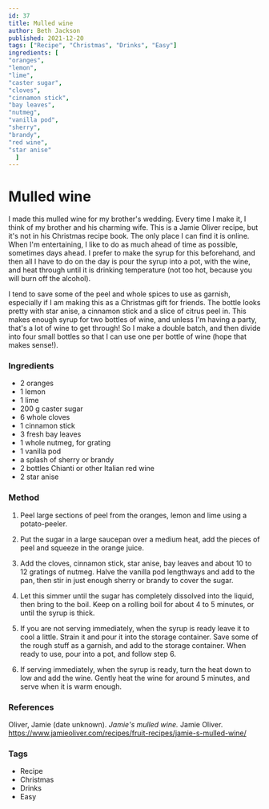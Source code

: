 ```yaml
---
id: 37
title: Mulled wine
author: Beth Jackson
published: 2021-12-20
tags: ["Recipe", "Christmas", "Drinks", "Easy"]
ingredients: [
"oranges",
"lemon",
"lime",
"caster sugar",
"cloves",
"cinnamon stick",
"bay leaves",
"nutmeg",
"vanilla pod",
"sherry",
"brandy",
"red wine",
"star anise"
  ]
---
```


# Mulled wine

<BlogTextWrapper>

I made this mulled wine for my brother's wedding. Every time I make it, I think of my brother and his charming wife. This is a Jamie Oliver recipe, but it's not in his Christmas recipe book. The only place I can find it is online. When I'm entertaining, I like to do as much ahead of time as possible, sometimes days ahead. I prefer to make the syrup for this beforehand, and then all I have to do on the day is pour the syrup into a pot, with the wine, and heat through until it is drinking temperature (not too hot, because you will burn off the alcohol).

I tend to save some of the peel and whole spices to use as garnish, especially if I am making this as a Christmas gift for friends. The bottle looks pretty with star anise, a cinnamon stick and a slice of citrus peel in. This makes enough syrup for two bottles of wine, and unless I'm having a party, that's a lot of wine to get through! So I make a double batch, and then divide into four small bottles so that I can use one per bottle of wine (hope that makes sense!).

</BlogTextWrapper>

<BlogTextWrapper>

### Ingredients

- 2 oranges
- 1 lemon
- 1 lime
- 200 g caster sugar
- 6 whole cloves
- 1 cinnamon stick
- 3 fresh bay leaves
- 1 whole nutmeg, for grating
- 1 vanilla pod
- a splash of sherry or brandy
- 2 bottles Chianti or other Italian red wine
- 2 star anise

</BlogTextWrapper>

<BlogTextWrapper>

### Method

1. Peel large sections of peel from the oranges, lemon and lime using a potato-peeler.

2. Put the sugar in a large saucepan over a medium heat, add the pieces of peel and squeeze in the orange juice.

3. Add the cloves, cinnamon stick, star anise, bay leaves and about 10 to 12 gratings of nutmeg. Halve the vanilla pod lengthways and add to the pan, then stir in just enough sherry or brandy to cover the sugar.

4. Let this simmer until the sugar has completely dissolved into the liquid, then bring to the boil. Keep on a rolling boil for about 4 to 5 minutes, or until the syrup is thick.

<Timer inputHours={0} inputMinutes={5} inputSeconds={0} />

5. If you are not serving immediately, when the syrup is ready leave it to cool a little. Strain it and pour it into the storage container. Save some of the rough stuff as a garnish, and add to the storage container. When ready to use, pour into a pot, and follow step 6.

6. If serving immediately, when the syrup is ready, turn the heat down to low and add the wine. Gently heat the wine for around 5 minutes, and serve when it is warm enough.

<Timer inputHours={0} inputMinutes={5} inputSeconds={0} />

</BlogTextWrapper>

<BlogTextWrapper>

### References

Oliver, Jamie (date unknown). _Jamie's mulled wine._ Jamie Oliver. https://www.jamieoliver.com/recipes/fruit-recipes/jamie-s-mulled-wine/

</BlogTextWrapper>

<BlogTextWrapper>

### Tags

- Recipe
- Christmas
- Drinks
- Easy

</BlogTextWrapper>

